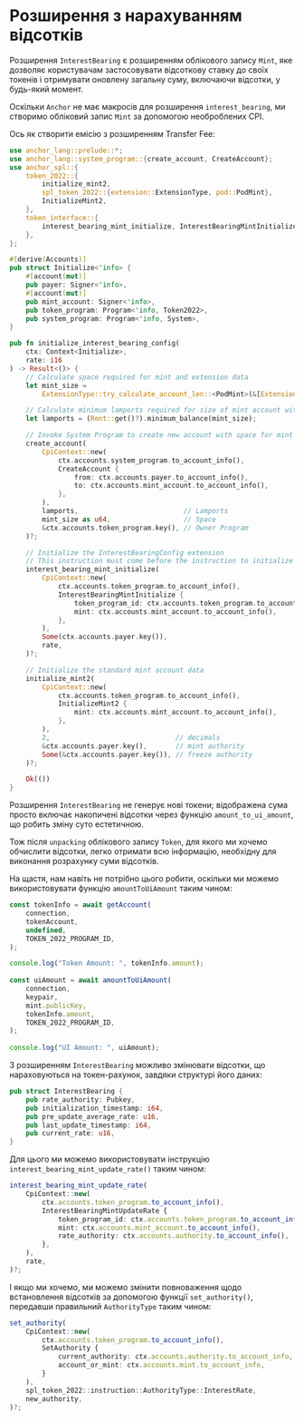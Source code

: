 
# Розширення з нарахуванням відсотків

Розширення `InterestBearing` є розширенням облікового запису `Mint`, яке дозволяє користувачам застосовувати відсоткову ставку до своїх токенів і отримувати оновлену загальну суму, включаючи відсотки, у будь-який момент.

<ArticleSection name="Initializing the Mint Account" id="initializing-the-mint-account" level="h2" />

Оскільки `Anchor` не має макросів для розширення `interest_bearing`, ми створимо обліковий запис `Mint` за допомогою необроблених CPI.

Ось як створити емісію з розширенням Transfer Fee:

```rust
use anchor_lang::prelude::*;
use anchor_lang::system_program::{create_account, CreateAccount};
use anchor_spl::{
    token_2022::{
        initialize_mint2,
        spl_token_2022::{extension::ExtensionType, pod::PodMint},
        InitializeMint2,
    },
    token_interface::{
        interest_bearing_mint_initialize, InterestBearingMintInitialize, Mint, Token2022,
    },
};

#[derive(Accounts)]
pub struct Initialize<'info> {
    #[account(mut)]
    pub payer: Signer<'info>,
    #[account(mut)]
    pub mint_account: Signer<'info>,
    pub token_program: Program<'info, Token2022>,
    pub system_program: Program<'info, System>,
}

pub fn initialize_interest_bearing_config(
    ctx: Context<Initialize>,
    rate: i16
) -> Result<()> {
    // Calculate space required for mint and extension data
    let mint_size =
        ExtensionType::try_calculate_account_len::<PodMint>(&[ExtensionType::InterestBearingConfig])?;

    // Calculate minimum lamports required for size of mint account with extensions
    let lamports = (Rent::get()?).minimum_balance(mint_size);

    // Invoke System Program to create new account with space for mint and extension data
    create_account(
        CpiContext::new(
            ctx.accounts.system_program.to_account_info(),
            CreateAccount {
                from: ctx.accounts.payer.to_account_info(),
                to: ctx.accounts.mint_account.to_account_info(),
            },
        ),
        lamports,                          // Lamports
        mint_size as u64,                  // Space
        &ctx.accounts.token_program.key(), // Owner Program
    )?;

    // Initialize the InterestBearingConfig extension
    // This instruction must come before the instruction to initialize the mint data
    interest_bearing_mint_initialize(
        CpiContext::new(
            ctx.accounts.token_program.to_account_info(),
            InterestBearingMintInitialize {
                token_program_id: ctx.accounts.token_program.to_account_info(),
                mint: ctx.accounts.mint_account.to_account_info(),
            },
        ),
        Some(ctx.accounts.payer.key()),
        rate,
    )?;

    // Initialize the standard mint account data
    initialize_mint2(
        CpiContext::new(
            ctx.accounts.token_program.to_account_info(),
            InitializeMint2 {
                mint: ctx.accounts.mint_account.to_account_info(),
            },
        ),
        2,                               // decimals
        &ctx.accounts.payer.key(),       // mint authority
        Some(&ctx.accounts.payer.key()), // freeze authority
    )?;

    Ok(())
}
```

<ArticleSection name="Calculating the Interest" id="calculating-the-interest" level="h2" />

Розширення `InterestBearing` не генерує нові токени; відображена сума просто включає накопичені відсотки через функцію `amount_to_ui_amount`, що робить зміну суто естетичною.

Тож після `unpacking` облікового запису `Token`, для якого ми хочемо обчислити відсотки, легко отримати всю інформацію, необхідну для виконання розрахунку суми відсотків.

На щастя, нам навіть не потрібно цього робити, оскільки ми можемо використовувати функцію `amountToUiAmount` таким чином:

```ts
const tokenInfo = await getAccount(
    connection,
    tokenAccount,
    undefined,
    TOKEN_2022_PROGRAM_ID,
);

console.log("Token Amount: ", tokenInfo.amount);
    
const uiAmount = await amountToUiAmount(
    connection,
    keypair,
    mint.publicKey,
    tokenInfo.amount,
    TOKEN_2022_PROGRAM_ID,
);
    
console.log("UI Amount: ", uiAmount);
```

<ArticleSection name="Updating the Interest Bearing Extension" id="updating-the-interest-bearing-extension" level="h2" />

З розширенням `InterestBearing` можливо змінювати відсотки, що нараховуються на токен-рахунок, завдяки структурі його даних:

```rust
pub struct InterestBearing {
    pub rate_authority: Pubkey,
    pub initialization_timestamp: i64,
    pub pre_update_average_rate: u16,
    pub last_update_timestamp: i64,
    pub current_rate: u16,
}
```

Для цього ми можемо використовувати інструкцію `interest_bearing_mint_update_rate()` таким чином:

```ts
interest_bearing_mint_update_rate(
    CpiContext::new(
        ctx.accounts.token_program.to_account_info(),
        InterestBearingMintUpdateRate {
            token_program_id: ctx.accounts.token_program.to_account_info(),
            mint: ctx.accounts.mint_account.to_account_info(),
            rate_authority: ctx.accounts.authority.to_account_info(),
        },
    ),
    rate,
)?;
```

І якщо ми хочемо, ми можемо змінити повноваження щодо встановлення відсотків за допомогою функції `set_authority()`, передавши правильний `AuthorityType` таким чином:

```ts
set_authority(
    CpiContext::new(
        ctx.accounts.token_program.to_account_info(),
        SetAuthority {
            current_authority: ctx.accounts.authority.to_account_info,
            account_or_mint: ctx.accounts.mint.to_account_info,
        }
    ),
    spl_token_2022::instruction::AuthorityType::InterestRate,
    new_authority,
)?;
```
